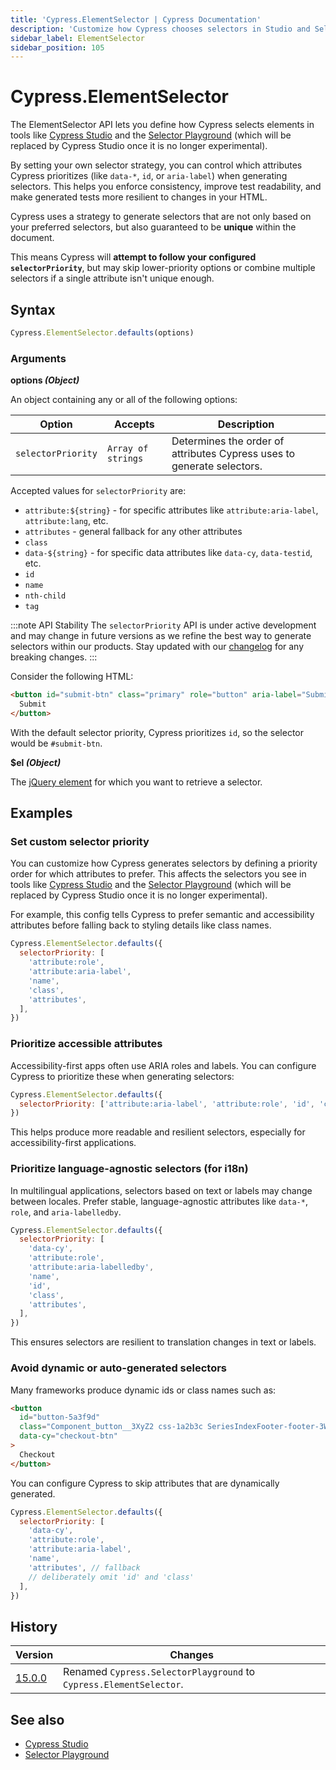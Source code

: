 ```yaml
---
title: 'Cypress.ElementSelector | Cypress Documentation'
description: 'Customize how Cypress chooses selectors in Studio and Selector Playground by setting your preferred selector strategy.'
sidebar_label: ElementSelector
sidebar_position: 105
---
```


<ProductHeading product="app" />

# Cypress.ElementSelector

The ElementSelector API lets you define how Cypress selects elements in tools like [Cypress Studio](/app/guides/cypress-studio) and the [Selector Playground](/app/core-concepts/open-mode#Selector-Playground) (which will be replaced by Cypress Studio once it is no longer experimental).

By setting your own selector strategy, you can control which attributes Cypress prioritizes (like `data-*`, `id`, or `aria-label`) when generating selectors. This helps you enforce consistency, improve test readability, and make generated tests more resilient to changes in your HTML.

Cypress uses a strategy to generate selectors that are not only based on your preferred selectors, but also guaranteed to be **unique** within the document.

This means Cypress will **attempt to follow your configured `selectorPriority`**, but may skip lower-priority options or combine multiple selectors if a single attribute isn't unique enough.

## Syntax

```javascript
Cypress.ElementSelector.defaults(options)
```

### Arguments

<Icon name="angle-right" /> **options _(Object)_**

An object containing any or all of the following options:

| Option             | Accepts            | Description                                                            |
| ------------------ | ------------------ | ---------------------------------------------------------------------- |
| `selectorPriority` | `Array of strings` | Determines the order of attributes Cypress uses to generate selectors. |

Accepted values for `selectorPriority` are:

- `attribute:${string}` - for specific attributes like `attribute:aria-label`, `attribute:lang`, etc.
- `attributes` - general fallback for any other attributes
- `class`
- `data-${string}` - for specific data attributes like `data-cy`, `data-testid`, etc.
- `id`
- `name`
- `nth-child`
- `tag`

<DefaultSelectorPriority />

:::note API Stability
The `selectorPriority` API is under active development and may change in future versions as we refine the best way to generate selectors within our products. Stay updated with our [changelog](/app/references/changelog) for any breaking changes.
:::

Consider the following HTML:

```html
<button id="submit-btn" class="primary" role="button" aria-label="Submit">
  Submit
</button>
```

With the default selector priority, Cypress prioritizes `id`, so the selector would be `#submit-btn`.

<Icon name="angle-right" /> **$el _(Object)_**

The [jQuery element](http://api.jquery.com/Types/#jQuery) for which you want to retrieve a selector.

## Examples

### Set custom selector priority

You can customize how Cypress generates selectors by defining a priority order for which attributes to prefer. This affects the selectors you see in tools like [Cypress Studio](/app/guides/cypress-studio) and the [Selector Playground](/app/core-concepts/open-mode#Selector-Playground) (which will be replaced by Cypress Studio once it is no longer experimental).

For example, this config tells Cypress to prefer semantic and accessibility attributes before falling back to styling details like class names.

```javascript
Cypress.ElementSelector.defaults({
  selectorPriority: [
    'attribute:role',
    'attribute:aria-label',
    'name',
    'class',
    'attributes',
  ],
})
```

### Prioritize accessible attributes

Accessibility-first apps often use ARIA roles and labels. You can configure Cypress to prioritize these when generating selectors:

```js
Cypress.ElementSelector.defaults({
  selectorPriority: ['attribute:aria-label', 'attribute:role', 'id', 'class'],
})
```

This helps produce more readable and resilient selectors, especially for accessibility-first applications.

### Prioritize language-agnostic selectors (for i18n)

In multilingual applications, selectors based on text or labels may change between locales. Prefer stable, language-agnostic attributes like `data-*`, `role`, and `aria-labelledby`.

```js
Cypress.ElementSelector.defaults({
  selectorPriority: [
    'data-cy',
    'attribute:role',
    'attribute:aria-labelledby',
    'name',
    'id',
    'class',
    'attributes',
  ],
})
```

This ensures selectors are resilient to translation changes in text or labels.

### Avoid dynamic or auto-generated selectors

Many frameworks produce dynamic ids or class names such as:

```html
<button
  id="button-5a3f9d"
  class="Component_button__3XyZ2 css-1a2b3c SeriesIndexFooter-footer-3WmRg"
  data-cy="checkout-btn"
>
  Checkout
</button>
```

You can configure Cypress to skip attributes that are dynamically generated.

```js
Cypress.ElementSelector.defaults({
  selectorPriority: [
    'data-cy',
    'attribute:role',
    'attribute:aria-label',
    'name',
    'attributes', // fallback
    // deliberately omit 'id' and 'class'
  ],
})
```

## History

| Version                                    | Changes                                                            |
| ------------------------------------------ | ------------------------------------------------------------------ |
| [15.0.0](/app/references/changelog#15-0-0) | Renamed `Cypress.SelectorPlayground` to `Cypress.ElementSelector`. |

## See also

- [Cypress Studio](/app/guides/cypress-studio)
- [Selector Playground](/app/core-concepts/open-mode#Selector-Playground)
